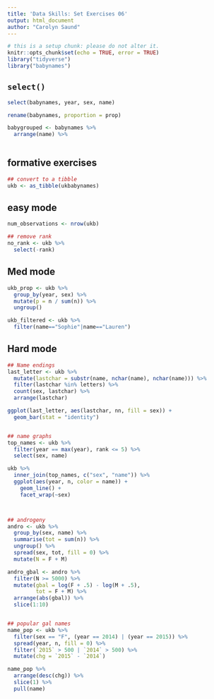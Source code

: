 ```yaml
---
title: 'Data Skills: Set Exercises 06'
output: html_document
author: "Carolyn Saund"
---
```


```r
# this is a setup chunk: please do not alter it.
knitr::opts_chunk$set(echo = TRUE, error = TRUE)
library("tidyverse")
library("babynames")
```


## `select()`
```r
select(babynames, year, sex, name)

rename(babynames, proportion = prop)

babygrouped <- babynames %>%
  arrange(name) %>%
  
```



## formative exercises

```r
## convert to a tibble
ukb <- as_tibble(ukbabynames)

```

## easy mode
```r
num_observations <- nrow(ukb)

## remove rank
no_rank <- ukb %>%
  select(-rank)


```
## Med mode
```r
ukb_prop <- ukb %>%
  group_by(year, sex) %>%
  mutate(p = n / sum(n)) %>%
  ungroup()
```


```r
ukb_filtered <- ukb %>%
  filter(name=="Sophie"|name=="Lauren")
```



## Hard mode
```r

## Name endings
last_letter <- ukb %>%
  mutate(lastchar = substr(name, nchar(name), nchar(name))) %>%
  filter(lastchar %in% letters) %>%
  count(sex, lastchar) %>%
  arrange(lastchar)

ggplot(last_letter, aes(lastchar, nn, fill = sex)) +
  geom_bar(stat = "identity")


## name graphs
top_names <- ukb %>%
  filter(year == max(year), rank <= 5) %>%
  select(sex, name)

ukb %>%
  inner_join(top_names, c("sex", "name")) %>%
  ggplot(aes(year, n, color = name)) +
    geom_line() +
    facet_wrap(~sex)



## androgeny
andro <- ukb %>%
  group_by(sex, name) %>%
  summarise(tot = sum(n)) %>%
  ungroup() %>%
  spread(sex, tot, fill = 0) %>%
  mutate(N = F + M)

andro_gbal <- andro %>%
  filter(N >= 5000) %>%
  mutate(gbal = log(F + .5) - log(M + .5),
         tot = F + M) %>%
  arrange(abs(gbal)) %>%
  slice(1:10)


## popular gal names
name_pop <- ukb %>%
  filter(sex == "F", (year == 2014) | (year == 2015)) %>%
  spread(year, n, fill = 0) %>%
  filter(`2015` > 500 | `2014` > 500) %>%
  mutate(chg = `2015` - `2014`)

name_pop %>%
  arrange(desc(chg)) %>%
  slice(1) %>%
  pull(name)
```


